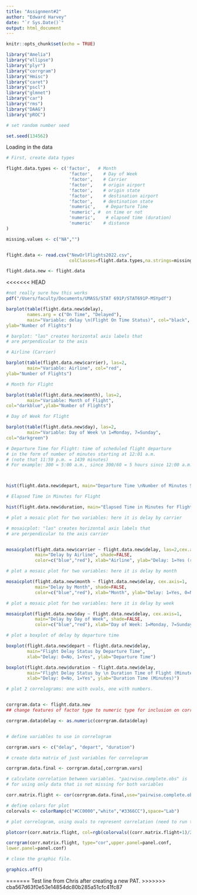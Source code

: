```yaml
---
title: "Assignment#2"
author: "Edward Harvey"
date: "`r Sys.Date()`"
output: html_document
---
```


```r
knitr::opts_chunk$set(echo = TRUE)
```


```r
library("Amelia")
library("ellipse")
library("plyr")
library("corrgram")
library("Hmisc")
library("caret")
library("pscl")
library("glmnet")
library("car")
library("rms")
library("DAAG")
library("pROC")

# set random number seed

set.seed(134562)
```




Loading in the data
```r
# First, create data types

flight.data.types <- c('factor',   # Month
                        'factor',    # Day of Week 
                        'factor',    # Carrier 
                        'factor',    # origin airport
                        'factor',    # origin state
                        'factor',    # destination airport
                        'factor',    # destination state
                        'numeric',    # Departure Time
                        'numeric', #  on time or not 
                        'numeric',    # elapsed time (duration)
                        'numeric'    # distance
)

missing.values <- c("NA","")


flight.data <- read.csv("NewOrlFlights2022.csv",
                        colClasses=flight.data.types,na.strings=missing.values)

flight.data.new <- flight.data
```

<<<<<<< HEAD

```r
#not really sure how this works
pdf("/Users/faculty/Documents/UMASS/STAT 691P/STAT691P-MSYpdf")
```


```r
barplot(table(flight.data.new$delay),
        names.arg = c("On Time", "Delayed"),
        main="Variable: delay \n(Flight On Time Status)", col="black",
ylab="Number of Flights")
```


```r
# barplot: "las" creates horizontal axis labels that
# are perpendicular to the axis

# Airline (Carrier)

barplot(table(flight.data.new$carrier), las=2,
        main="Variable: Airline", col="red",
ylab="Number of Flights")
```


```r
# Month for Flight

barplot(table(flight.data.new$month), las=2,
        main="Variable: Month of Flight",
col="darkblue",ylab="Number of Flights")
```


```r
# Day of Week for Flight

barplot(table(flight.data.new$day), las=2,
        main="Variable: Day of Week \n 1=Monday, 7=Sunday",
col="darkgreen")
```


```r
# Departure Time for Flight: time of scheduled flight departure 
# in the form of number of minutes starting at 12:01 a.m. 
# (note that 11:59 p.m. = 1439 minutes)
# For example: 300 = 5:00 a.m., since 300/60 = 5 hours since 12:00 a.m.



hist(flight.data.new$depart, main="Departure Time \nNumber of Minutes Starting at 12:01 a.m.", xlab = NULL, col="red")
```


```r
# Elapsed Time in Minutes for Flight

hist(flight.data.new$duration, main="Elapsed Time in Minutes for Flight", xlab = NULL, col="darkviolet")
```


```r
# plot a mosaic plot for two variables: here it is delay by carrier

# mosaicplot: "las" creates horizontal axis labels that
# are perpendicular to the axis carrier


mosaicplot(flight.data.new$carrier ~ flight.data.new$delay, las=2,cex.axis=0.7,
           main="Delay by Airline", shade=FALSE, 
           color=c("blue","red"), xlab="Airline", ylab="Delay: 1=Yes (red), 0=No (blue)")
```


```r
# plot a mosaic plot for two variables: here it is delay by month

mosaicplot(flight.data.new$month ~ flight.data.new$delay, cex.axis=1,
           main="Delay by Month", shade=FALSE, 
           color=c("blue","red"), xlab="Month", ylab="Delay: 1=Yes, 0=No")
```


```r
# plot a mosaic plot for two variables: here it is delay by week

mosaicplot(flight.data.new$day ~ flight.data.new$delay, cex.axis=1,
           main="Delay by Day of Week", shade=FALSE, 
           color=c("blue","red"), xlab="Day of Week: 1=Monday, 7=Sunday", ylab="Delay: 1=Yes, 0=No")
```


```r
# plot a boxplot of delay by departure time

boxplot(flight.data.new$depart ~ flight.data.new$delay, 
        main="Flight Delay Status by Departure Time",
        xlab="Delay: 0=No, 1=Yes", ylab="Departure Time")
```


```r
boxplot(flight.data.new$duration ~ flight.data.new$delay, 
        main="Flight Delay Status by \n Duration Time of Flight (Minutes)",
        xlab="Delay: 0=No, 1=Yes", ylab="Duration Time (Minutes)")
```


```r
# plot 2 correlograms: one with ovals, one with numbers.


corrgram.data <- flight.data.new
## change features of factor type to numeric type for inclusion on correlogram

corrgram.data$delay <- as.numeric(corrgram.data$delay)


# define variables to use in correlogram

corrgram.vars <- c("delay", "depart", "duration")

# create data matrix of just variables for correlogram

corrgram.data.final <- corrgram.data[,corrgram.vars]

# calculate correlation between variables. "pairwise.complete.obs" is
# for using only data that is not missing for both variables

corr.matrix.flight <- cor(corrgram.data.final,use="pairwise.complete.obs")

# define colors for plot
colorvals <- colorRamp(c("#CC0000","white","#3366CC"),space="Lab")
```


```r
# plot correlogram, using ovals to represent correlation (need to run these 2 lines of code together)

plotcorr(corr.matrix.flight, col=rgb(colorvals((corr.matrix.flight+1)/2), maxColorValue=255))

corrgram(corr.matrix.flight, type="cor",upper.panel=panel.conf,
lower.panel=panel.conf)

# close the graphic file.

graphics.off()


```


=======
Test line from Chris after creating a new PAT.
>>>>>>> cba567d63f0e53e14854dc80b285a51cfc41fc87
